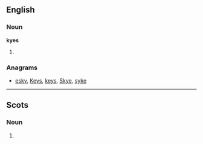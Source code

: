 ==English==
===Noun===
'''kyes'''

#{{plural of|[[kye#English|kye]]}}

===Anagrams===
* [[esky#English|esky]], [[Keys#English|Keys]], [[keys#English|keys]], [[Skye#English|Skye]], [[syke#English|syke]]

----

==Scots==

===Noun===
{{sco-pl}}

# {{South Scots}} {{plural of|[[kye#Etymology 2|kye]]|lang=Scots}}